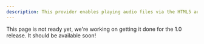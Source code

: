 ```yaml
---
description: This provider enables playing audio files via the HTML5 audio element.
---
```


This page is not ready yet, we're working on getting it done for the 1.0 release. It should be
available soon!
